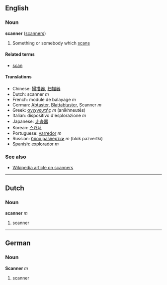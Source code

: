==English==
===Noun===
'''scanner''' ([[scanners]])

# Something or somebody which [[scan]]s

====Related terms====
*[[scan]]

====Translations====
*Chinese: [[掃描器]], [[扫描器]]
*Dutch: scanner ''m''
*French: module de balayage ''m''
*German: [[Abtaster]], [[Blattabtaster]], Scanner ''m''
*Greek: [[ανιχνευτής]] ''m'' (anikhneutḗs)
*Italian: dispositivo d'esplorazione ''m''
*Japanese: [[走査器]]
*Korean: [[스캐너]]
*Portuguese: [[varredor]] ''m''
*Russian: [[блок развертки]] ''m'' (blok pazvertki)
*Spanish: [[explorador]] ''m''

===See also===
*[[w:Scanner|Wikipedia article on scanners]]

----

==Dutch==
===Noun===
'''scanner''' ''m''

# scanner

----

==German==
===Noun===
'''Scanner''' ''m''

# scanner